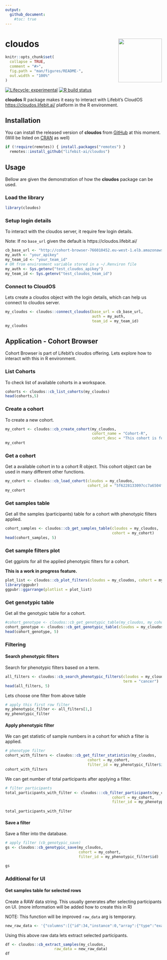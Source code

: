 ```yaml
---
output: 
  github_document:
    #toc: true
---
```


# cloudos <img src="man/figures/logo/hexlogo.png" align="right" height=140/>

<!-- README.md is generated from README.Rmd. Please edit that file -->

```r
knitr::opts_chunk$set(
  collapse = TRUE,
  comment = "#>",
  fig.path = "man/figures/README-",
  out.width = "100%"
)
```

<!-- badges: start -->
[![Lifecycle: experimental](https://img.shields.io/badge/lifecycle-experimental-orange.svg)](https://www.tidyverse.org/lifecycle/#experimental)
[![R build status](https://github.com/lifebit-ai/cloudos/workflows/R-CMD-check/badge.svg)](https://github.com/lifebit-ai/cloudos/actions)
<!-- badges: end -->

**cloudos** R package makes it easy to interact with Lifebit's CloudOS <https://cloudos.lifebit.ai/> platform in the R environment.

## Installation

You can install the released version of **cloudos** from [GitHub](https://github.com/lifebit-ai/cloudos/) at this moment. (Will be listed on  [CRAN](https://CRAN.R-project.org) as well)

```r
if (!require(remotes)) { install.packages("remotes") }
  remotes::install_github("lifebit-ai/cloudos")
```

## Usage

Bellow are given the demonstration of how the **cloudos** package can be used.

### Load the library

```r
library(cloudos)
```

### Setup login details

To interact with the cloudos server, it require few login details.

Note: If no `base_url` given the default is https://cloudos.lifebit.ai/

```r
cb_base_url <- "http://cohort-browser-766010452.eu-west-1.elb.amazonaws.com"
my_auth <- "your_apikey"
my_team_id <- "your_team_id"
# OR from environment variable stored in a ~/.Renviron file
my_auth <- Sys.getenv("test_cloudos_apikey")
my_team_id <- Sys.getenv("test_cloudos_team_id")
```

### Connect to CloudOS

Lets create a cloudos object with the login details, which can help us connect to cloudos server.

```r
my_cloudos <- cloudos::connect_cloudos(base_url = cb_base_url,
                                       auth = my_auth,
                                       team_id = my_team_id)
my_cloudos
```
## Application - Cohort Browser

Cohort Browser is part of Lifebit's cloudos offering. Lets explore how to interact with this in R environment.

### List Cohorts

To check list of available cohorts in a workspace.

```r
cohorts <- cloudos::cb_list_cohorts(my_cloudos)
head(cohorts,5)
```

### Create a cohort

To create a new cohort. 

```r
my_cohort <- cloudos::cb_create_cohort(my_cloudos,
                                       cohort_name = "Cohort-R",
                                       cohort_desc = "This cohort is for testing purpose, created from R.")
my_cohort
```

### Get a cohort

Get a available cohort in to a cohort R object. This cohort object can be used in many different other functions.

```r
my_cohort <- cloudos::cb_load_cohort(cloudos = my_cloudos, 
                                     cohort_id = "5f6228133097cc7a6504fb76")
my_cohort
```

### Get samples table

Get all the samples (participants) table for a cohort with phenotypic filters applied.

```r
cohort_samples <- cloudos::cb_get_samples_table(cloudos = my_cloudos, 
                                                cohort = my_cohort)
head(cohort_samples, 5)
```

### Get sample filters plot

Get ggplots for all the applied phenotypic filters for a cohort. 

**This is a work in progress feature.**

```r
plot_list <- cloudos::cb_plot_filters(cloudos = my_cloudos, cohort = my_cohort)
library(ggpubr)
ggpubr::ggarrange(plotlist = plot_list)
```


### Get genotypic table

Get all the genotypic table for a cohort.

```r
#cohort_genotype <- cloudos::cb_get_genotypic_table(my_cloudos, my_cohort)
cohort_genotype <- cloudos::cb_get_genotypic_table(cloudos = my_cloudos)
head(cohort_genotype, 5)
```

### Filtering

#### Search phenotypic filters

Search for phenotypic filters based on a term.

```r
all_filters <- cloudos::cb_search_phenotypic_filters(cloudos = my_cloudos, 
                                                     term = "cancer")
head(all_filters, 5)
```
Lets choose one filter from above table

```r
# apply this first row filter
my_phenotypic_filter <- all_filters[1,]
my_phenotypic_filter
```

#### Apply phenotypic filter

We can get statistic of sample numbers in a cohort for which a filter is applied.

```r
# phenotype filter
cohort_with_filters <- cloudos::cb_get_filter_statistics(my_cloudos, 
                                     cohort = my_cohort, 
                                     filter_id = my_phenotypic_filter$id)
cohort_with_filters
```

We can get number of total participants after applying a filter.

```r
# filter participants
total_participants_with_filter <- cloudos:::cb_filter_participants(my_cloudos,
                                                cohort = my_cohort, 
                                                filter_id = my_phenotypic_filter$id)
 
total_participants_with_filter
```
#### Save a filter

Save a filter into the database.

```r
# apply filter (cb_genotypic_save) 
gs <- cloudos::cb_genotypic_save(my_cloudos,
                                 cohort = my_cohort,
                                 filter_id = my_phenotypic_filter$id)

gs
```



### Additional for UI

#### Get samples table for selected rows

Create a RAW data string. This usually generates after selecting participants on UI. (more information will be added how to create this in R)

NOTE: This function will be improved `raw_data` arg is temporary. 

```r
new_raw_data <- '{"columns":[{"id":34,"instance":0,"array":{"type":"exact","value":0}},{"id":31,"instance":0,"array":{"type":"exact","value":0}},{"id":52,"instance":0,"array":{"type":"exact","value":0}},{"id":5984,"instance":0,"array":{"type":"avg"}},{"id":5984,"instance":0,"array":{"type":"min"}},{"id":5984,"instance":0,"array":{"type":"max"}},{"id":20001,"instance":0,"array":{"type":"exact","value":0}}],"ids":["5f185b92bf92ed4d3be9637d","5edbdd689d700db709af0c2f","5f185b91bf92ed4d3be9587e","5f185b91bf92ed4d3be95984","5edbdd689d700db709af0c3e","5edbdd689d700db709af0c2b","5edbdd689d700db709af0c2d","5f185b93bf92ed4d3be982e9","5edbdd689d700db709af0c2a","5edbdd689d700db709af0c4d"],"type":"csv","base_url":"http://cohort-browser-766010452.eu-west-1.elb.amazonaws.com"}'
```

Using this above raw data lets extract selected participants.

```r
df <- cloudos::cb_extract_samples(my_cloudos,
                      raw_data = new_raw_data)
df
```

